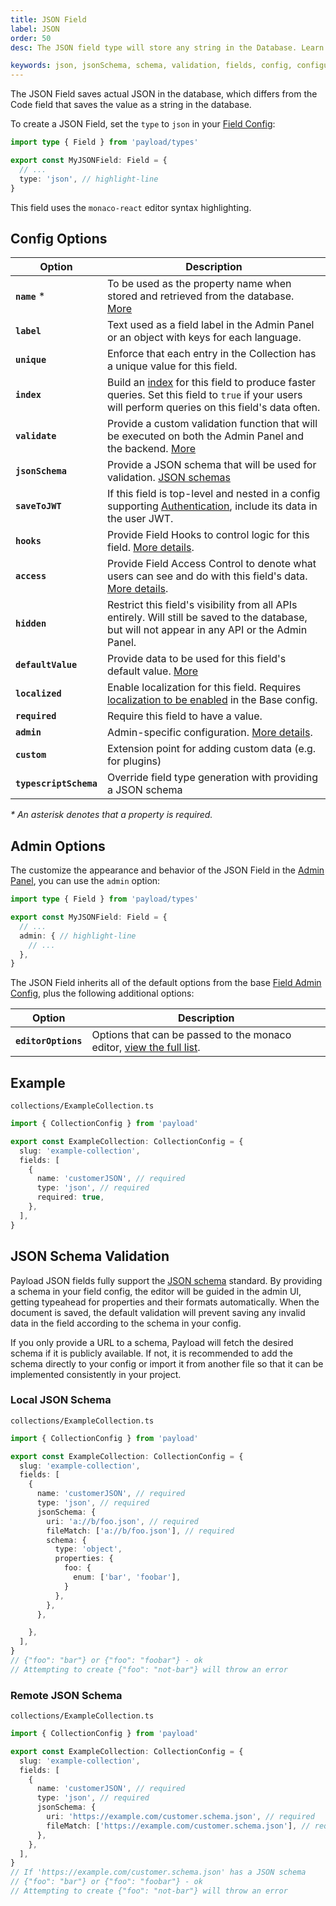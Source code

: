 ```yaml
---
title: JSON Field
label: JSON
order: 50
desc: The JSON field type will store any string in the Database. Learn how to use JSON fields, see examples and options.

keywords: json, jsonSchema, schema, validation, fields, config, configuration, documentation, Content Management System, cms, headless, javascript, node, react, nextjs
---
```


The JSON Field saves actual JSON in the database, which differs from the Code field that saves the value as a string in the database.

To create a JSON Field, set the `type` to `json` in your [Field Config](./overview):

```ts
import type { Field } from 'payload/types'

export const MyJSONField: Field = {
  // ...
  type: 'json', // highlight-line
}
```

<LightDarkImage
  srcLight="https://payloadcms.com/images/docs/fields/json.png"
  srcDark="https://payloadcms.com/images/docs/fields/json-dark.png"
  alt="Shows a JSON field in the Payload Admin Panel"
  caption="Admin Panel screenshot of a JSON field"
/>

This field uses the `monaco-react` editor syntax highlighting.

## Config Options

| Option                 | Description                                                                                                                                                                 |
| ---------------------- | --------------------------------------------------------------------------------------------------------------------------------------------------------------------------- |
| **`name`** \*          | To be used as the property name when stored and retrieved from the database. [More](/docs/fields/overview#field-names)                                                      |
| **`label`**            | Text used as a field label in the Admin Panel or an object with keys for each language.                                                                                     |
| **`unique`**           | Enforce that each entry in the Collection has a unique value for this field.                                                                                                |
| **`index`**            | Build an [index](/docs/database/overview) for this field to produce faster queries. Set this field to `true` if your users will perform queries on this field's data often. |
| **`validate`**         | Provide a custom validation function that will be executed on both the Admin Panel and the backend. [More](/docs/fields/overview#validation)                                |
| **`jsonSchema`**       | Provide a JSON schema that will be used for validation. [JSON schemas](https://json-schema.org/learn/getting-started-step-by-step)                                          |
| **`saveToJWT`**        | If this field is top-level and nested in a config supporting [Authentication](/docs/authentication/overview), include its data in the user JWT.                               |
| **`hooks`**            | Provide Field Hooks to control logic for this field. [More details](../hooks/fields).                                                                                                                                                                         |
| **`access`**           | Provide Field Access Control to denote what users can see and do with this field's data. [More details](../access-control/fields).                                                                                                                                                  |
| **`hidden`**           | Restrict this field's visibility from all APIs entirely. Will still be saved to the database, but will not appear in any API or the Admin Panel.                            |
| **`defaultValue`**     | Provide data to be used for this field's default value. [More](/docs/fields/overview#default-values)                                                                        |
| **`localized`**        | Enable localization for this field. Requires [localization to be enabled](/docs/configuration/localization) in the Base config.                                             |
| **`required`**         | Require this field to have a value.                                                                                                                                         |
| **`admin`**            | Admin-specific configuration. [More details](#admin-options).                                                                                                   |
| **`custom`**           | Extension point for adding custom data (e.g. for plugins)                                                                                                                   |
| **`typescriptSchema`** | Override field type generation with providing a JSON schema                                                                                                                 |

_\* An asterisk denotes that a property is required._

## Admin Options

The customize the appearance and behavior of the JSON Field in the [Admin Panel](../admin/overview), you can use the `admin` option:

```ts
import type { Field } from 'payload/types'

export const MyJSONField: Field = {
  // ...
  admin: { // highlight-line
    // ...
  },
}
```

The JSON Field inherits all of the default options from the base [Field Admin Config](./overview#admin-config), plus the following additional options:

| Option              | Description                                                                                                                                                   |
| ------------------- | ------------------------------------------------------------------------------------------------------------------------------------------------------------- |
| **`editorOptions`** | Options that can be passed to the monaco editor, [view the full list](https://microsoft.github.io/monaco-editor/typedoc/variables/editor.EditorOptions.html). |

## Example

`collections/ExampleCollection.ts`

```ts
import { CollectionConfig } from 'payload'

export const ExampleCollection: CollectionConfig = {
  slug: 'example-collection',
  fields: [
    {
      name: 'customerJSON', // required
      type: 'json', // required
      required: true,
    },
  ],
}
```
## JSON Schema Validation

Payload JSON fields fully support the [JSON schema](https://json-schema.org/) standard. By providing a schema in your field config, the editor will be guided in the admin UI, getting typeahead for properties and their formats automatically. When the document is saved, the default validation will prevent saving any invalid data in the field according to the schema in your config.

If you only provide a URL to a schema, Payload will fetch the desired schema if it is publicly available. If not, it is recommended to add the schema directly to your config or import it from another file so that it can be implemented consistently in your project.


### Local JSON Schema

`collections/ExampleCollection.ts`

```ts
import { CollectionConfig } from 'payload'

export const ExampleCollection: CollectionConfig = {
  slug: 'example-collection',
  fields: [
    {
      name: 'customerJSON', // required
      type: 'json', // required
      jsonSchema: {
        uri: 'a://b/foo.json', // required
        fileMatch: ['a://b/foo.json'], // required
        schema: {
          type: 'object',
          properties: {
            foo: {
              enum: ['bar', 'foobar'],
            }
          },
        },
      },

    },
  ],
}
// {"foo": "bar"} or {"foo": "foobar"} - ok
// Attempting to create {"foo": "not-bar"} will throw an error
```

### Remote JSON Schema

`collections/ExampleCollection.ts`

```ts
import { CollectionConfig } from 'payload'

export const ExampleCollection: CollectionConfig = {
  slug: 'example-collection',
  fields: [
    {
      name: 'customerJSON', // required
      type: 'json', // required
      jsonSchema: {
        uri: 'https://example.com/customer.schema.json', // required
        fileMatch: ['https://example.com/customer.schema.json'], // required
      },
    },
  ],
}
// If 'https://example.com/customer.schema.json' has a JSON schema
// {"foo": "bar"} or {"foo": "foobar"} - ok
// Attempting to create {"foo": "not-bar"} will throw an error
```

